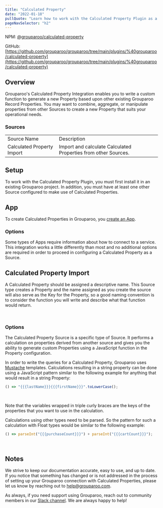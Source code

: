 ```yaml
---
title: "Calculated Property"
date: "2022-01-18"
pullQuote: "Learn how to work with the Calculated Property Plugin as a Source to generate custom transformed properties."
pageNavSelector: "h2"
---
```


NPM: [@grouparoo/calculated-property](https://www.npmjs.com/package/@grouparoo/calculated-property)

GitHub: [https://github.com/grouparoo/grouparoo/tree/main/plugins/%40grouparoo/calculated-property](https://github.com/grouparoo/grouparoo/tree/main/plugins/%40grouparoo/calculated-property)

## Overview

Grouparoo's Calculated Property Integration enables you to write a custom function to generate a new Property based upon other existing Grouparoo Record Properties. You may want to combine, aggregate, or manipulate properties from other Sources to create a new Property that suits your operational needs.

### Sources

<table className="docTable">
  <tablebody>
    <tr>
      <td>Source Name</td>
      <td>Description</td>
    </tr>
    <tr>
      <td>Calculated Property Import</td>
      <td>Import and calculate Calculated Properties from other Sources.</td>
    </tr>
  </tablebody>
</table>

## Setup

To work with the Calculated Property Plugin, you must first install it in an existing Grouparoo project. In addition, you must have at least one other Source configured to make use of Calculated Properties.

## App

To create Calculated Properties in Grouparoo, you [create an App](https://www.grouparoo.com/docs/config/apps).

### Options

Some types of Apps require information about how to connect to a service. This integration works a little differently than most and no additional options are required in order to proceed in configuring a Calculated Property as a Source.

## Calculated Property Import

A Calculated Property should be assigned a descriptive name. This Source type creates a Property and the name assigned as you create the source will also serve as the Key for the Property, so a good naming convention is to consider the function you will write and describe what that function would return.

<ImageInBrowserFrame
  src="/images/docs/integrations/calculated-property/app/options.png"
  alt="Calculated Property App Options"
  width={733}
  height={236}
/>
<br />

### Options

The Calculated Property Source is a specific type of Source. It performs a calculation on properties derived from another source and gives you the ability to generate custom Properties using a JavaScript function in the Property configuration.

In order to write the queries for a Calculated Property, Grouparoo uses [Mustache](https://mustache.github.io/) templates. Calculations resulting in a string property can be done using a JavaScript pattern similar to the following example for anything that would result in a string Property:

```js
() => "{{{lastName}}}{{{firstName}}}".toLowerCase();
```

<ImageInBrowserFrame
  src="/images/docs/integrations/calculated-property/app/string-type.png"
  alt="Calculated Property String Type Example"
  width={733}
  height={214}
/>

<br />

Note that the variables wrapped in triple curly braces are the keys of the properties that you want to use in the calculation.

Calculations using other types need to be parsed.  So the pattern for such a calculation with Float types would be similar to the following example:

```js
() => parseInt("{{{purchaseCount}}}") + parseInt("{{{cartCount}}}");
```

<ImageInBrowserFrame
  src="/images/docs/integrations/calculated-property/app/int-type.png"
  alt="Calculated Property Integer Type Example"
  width={733}
  height={258}
/>
<br />

## Notes

We strive to keep our documentation accurate, easy to use, and up to date. If you notice that something has changed or is not addressed in the process of setting up your Grouparoo connection with Calculated Properties, please let us know by reaching out to [help@grouparoo.com](mailto:help@grouparoo.com).

As always, if you need support using Grouparoo, reach out to community members in our [Slack channel](https://www.grouparoo.com/chat). We are always happy to help!
